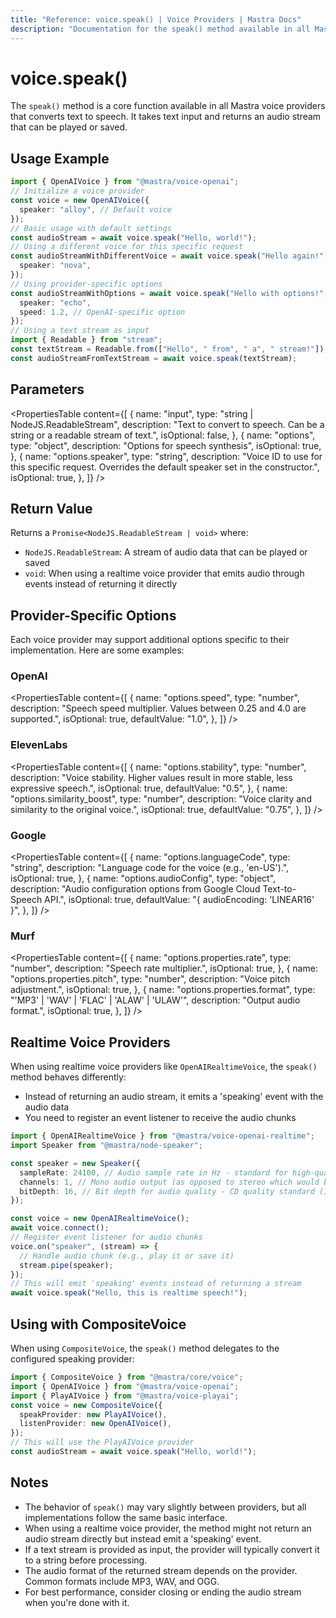 ```yaml
---
title: "Reference: voice.speak() | Voice Providers | Mastra Docs"
description: "Documentation for the speak() method available in all Mastra voice providers, which converts text to speech."
---
```


# voice.speak()

The `speak()` method is a core function available in all Mastra voice providers that converts text to speech. It takes text input and returns an audio stream that can be played or saved.

## Usage Example

```typescript
import { OpenAIVoice } from "@mastra/voice-openai";
// Initialize a voice provider
const voice = new OpenAIVoice({
  speaker: "alloy", // Default voice
});
// Basic usage with default settings
const audioStream = await voice.speak("Hello, world!");
// Using a different voice for this specific request
const audioStreamWithDifferentVoice = await voice.speak("Hello again!", {
  speaker: "nova",
});
// Using provider-specific options
const audioStreamWithOptions = await voice.speak("Hello with options!", {
  speaker: "echo",
  speed: 1.2, // OpenAI-specific option
});
// Using a text stream as input
import { Readable } from "stream";
const textStream = Readable.from(["Hello", " from", " a", " stream!"]);
const audioStreamFromTextStream = await voice.speak(textStream);
```

## Parameters

<PropertiesTable
  content={[
    {
      name: "input",
      type: "string | NodeJS.ReadableStream",
      description:
        "Text to convert to speech. Can be a string or a readable stream of text.",
      isOptional: false,
    },
    {
      name: "options",
      type: "object",
      description: "Options for speech synthesis",
      isOptional: true,
    },
    {
      name: "options.speaker",
      type: "string",
      description:
        "Voice ID to use for this specific request. Overrides the default speaker set in the constructor.",
      isOptional: true,
    },
  ]}
/>

## Return Value

Returns a `Promise<NodeJS.ReadableStream | void>` where:

- `NodeJS.ReadableStream`: A stream of audio data that can be played or saved
- `void`: When using a realtime voice provider that emits audio through events instead of returning it directly

## Provider-Specific Options

Each voice provider may support additional options specific to their implementation. Here are some examples:

### OpenAI

<PropertiesTable
  content={[
    {
      name: "options.speed",
      type: "number",
      description:
        "Speech speed multiplier. Values between 0.25 and 4.0 are supported.",
      isOptional: true,
      defaultValue: "1.0",
    },
  ]}
/>

### ElevenLabs

<PropertiesTable
  content={[
    {
      name: "options.stability",
      type: "number",
      description:
        "Voice stability. Higher values result in more stable, less expressive speech.",
      isOptional: true,
      defaultValue: "0.5",
    },
    {
      name: "options.similarity_boost",
      type: "number",
      description: "Voice clarity and similarity to the original voice.",
      isOptional: true,
      defaultValue: "0.75",
    },
  ]}
/>

### Google

<PropertiesTable
  content={[
    {
      name: "options.languageCode",
      type: "string",
      description: "Language code for the voice (e.g., 'en-US').",
      isOptional: true,
    },
    {
      name: "options.audioConfig",
      type: "object",
      description:
        "Audio configuration options from Google Cloud Text-to-Speech API.",
      isOptional: true,
      defaultValue: "{ audioEncoding: 'LINEAR16' }",
    },
  ]}
/>

### Murf

<PropertiesTable
  content={[
    {
      name: "options.properties.rate",
      type: "number",
      description: "Speech rate multiplier.",
      isOptional: true,
    },
    {
      name: "options.properties.pitch",
      type: "number",
      description: "Voice pitch adjustment.",
      isOptional: true,
    },
    {
      name: "options.properties.format",
      type: "'MP3' | 'WAV' | 'FLAC' | 'ALAW' | 'ULAW'",
      description: "Output audio format.",
      isOptional: true,
    },
  ]}
/>

## Realtime Voice Providers

When using realtime voice providers like `OpenAIRealtimeVoice`, the `speak()` method behaves differently:

- Instead of returning an audio stream, it emits a 'speaking' event with the audio data
- You need to register an event listener to receive the audio chunks

```typescript
import { OpenAIRealtimeVoice } from "@mastra/voice-openai-realtime";
import Speaker from "@mastra/node-speaker";

const speaker = new Speaker({
  sampleRate: 24100, // Audio sample rate in Hz - standard for high-quality audio on MacBook Pro
  channels: 1, // Mono audio output (as opposed to stereo which would be 2)
  bitDepth: 16, // Bit depth for audio quality - CD quality standard (16-bit resolution)
});

const voice = new OpenAIRealtimeVoice();
await voice.connect();
// Register event listener for audio chunks
voice.on("speaker", (stream) => {
  // Handle audio chunk (e.g., play it or save it)
  stream.pipe(speaker);
});
// This will emit 'speaking' events instead of returning a stream
await voice.speak("Hello, this is realtime speech!");
```

## Using with CompositeVoice

When using `CompositeVoice`, the `speak()` method delegates to the configured speaking provider:

```typescript
import { CompositeVoice } from "@mastra/core/voice";
import { OpenAIVoice } from "@mastra/voice-openai";
import { PlayAIVoice } from "@mastra/voice-playai";
const voice = new CompositeVoice({
  speakProvider: new PlayAIVoice(),
  listenProvider: new OpenAIVoice(),
});
// This will use the PlayAIVoice provider
const audioStream = await voice.speak("Hello, world!");
```

## Notes

- The behavior of `speak()` may vary slightly between providers, but all implementations follow the same basic interface.
- When using a realtime voice provider, the method might not return an audio stream directly but instead emit a 'speaking' event.
- If a text stream is provided as input, the provider will typically convert it to a string before processing.
- The audio format of the returned stream depends on the provider. Common formats include MP3, WAV, and OGG.
- For best performance, consider closing or ending the audio stream when you're done with it.

